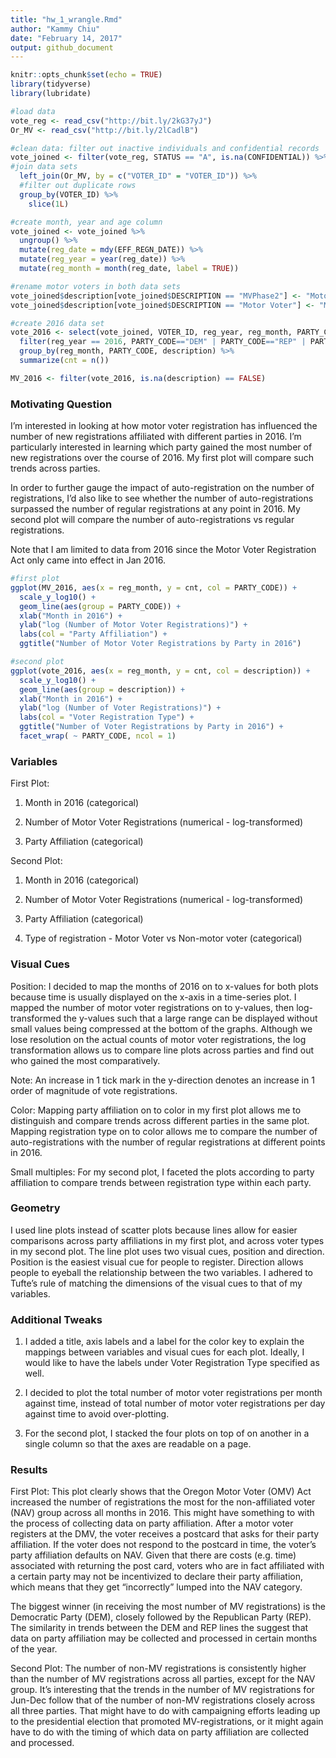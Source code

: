 ```yaml
---
title: "hw_1_wrangle.Rmd"
author: "Kammy Chiu"
date: "February 14, 2017"
output: github_document
---
```

```r
knitr::opts_chunk$set(echo = TRUE)
library(tidyverse)
library(lubridate)
```
```r
#load data
vote_reg <- read_csv("http://bit.ly/2kG37yJ")
Or_MV <- read_csv("http://bit.ly/2lCadlB")

#clean data: filter out inactive individuals and confidential records
vote_joined <- filter(vote_reg, STATUS == "A", is.na(CONFIDENTIAL)) %>%
#join data sets
  left_join(Or_MV, by = c("VOTER_ID" = "VOTER_ID")) %>%
  #filter out duplicate rows
  group_by(VOTER_ID) %>%
    slice(1L)

#create month, year and age column
vote_joined <- vote_joined %>%
  ungroup() %>%
  mutate(reg_date = mdy(EFF_REGN_DATE)) %>%
  mutate(reg_year = year(reg_date)) %>%
  mutate(reg_month = month(reg_date, label = TRUE))

#rename motor voters in both data sets
vote_joined$description[vote_joined$DESCRIPTION == "MVPhase2"] <- "Motor Voter"
vote_joined$description[vote_joined$DESCRIPTION == "Motor Voter"] <- "Motor Voter"

#create 2016 data set
vote_2016 <- select(vote_joined, VOTER_ID, reg_year, reg_month, PARTY_CODE, description) %>%
  filter(reg_year == 2016, PARTY_CODE=="DEM" | PARTY_CODE=="REP" | PARTY_CODE=="NAV" | PARTY_CODE=="IND") %>%
  group_by(reg_month, PARTY_CODE, description) %>%
  summarize(cnt = n())

MV_2016 <- filter(vote_2016, is.na(description) == FALSE)

```

###  Motivating Question
I'm interested in looking at how motor voter registration has influenced the number of new registrations affiliated with different parties in 2016. I'm particularly interested in learning which party gained the most number of new registrations over the course of 2016. My first plot will compare such trends across parties.

In order to further gauge the impact of auto-registration on the number of registrations, I'd also like to see whether the number of auto-registrations surpassed the number of regular registrations at any point in 2016. My second plot will compare the number of auto-registrations vs regular registrations.

Note that I am limited to data from 2016 since the Motor Voter Registration Act only came into effect in Jan 2016.

```r
#first plot
ggplot(MV_2016, aes(x = reg_month, y = cnt, col = PARTY_CODE)) +
  scale_y_log10() +
  geom_line(aes(group = PARTY_CODE)) +
  xlab("Month in 2016") +
  ylab("log (Number of Motor Voter Registrations)") +
  labs(col = "Party Affiliation") +
  ggtitle("Number of Motor Voter Registrations by Party in 2016")

#second plot
ggplot(vote_2016, aes(x = reg_month, y = cnt, col = description)) +
  scale_y_log10() +
  geom_line(aes(group = description)) +
  xlab("Month in 2016") +
  ylab("log (Number of Voter Registrations)") +
  labs(col = "Voter Registration Type") +
  ggtitle("Number of Voter Registrations by Party in 2016") +
  facet_wrap( ~ PARTY_CODE, ncol = 1)

```

###  Variables
First Plot:

1. Month in 2016 (categorical)

2. Number of Motor Voter Registrations (numerical - log-transformed)

3. Party Affiliation (categorical)

Second Plot:

1. Month in 2016 (categorical)

2. Number of Motor Voter Registrations (numerical - log-transformed)

3. Party Affiliation (categorical)

4. Type of registration - Motor Voter vs Non-motor voter (categorical)

###  Visual Cues
Position:
I decided to map the months of 2016 on to x-values for both plots because time is usually displayed on the x-axis in a time-series plot. I mapped the number of motor voter registrations on to y-values, then log-transformed the y-values such that a large range can be displayed without small values being compressed at the bottom of the graphs. Although we lose resolution on the actual counts of motor voter registrations, the log transformation allows us to compare line plots across parties and find out who gained the most comparatively.

Note: An increase in 1 tick mark in the y-direction denotes an increase in 1 order of magnitude of vote registrations.

Color:
Mapping party affiliation on to color in my first plot allows me to distinguish and compare trends across different parties in the same plot. Mapping registration type on to color allows me to compare the number of auto-registrations with the number of regular registrations at different points in 2016.

Small multiples:
For my second plot, I faceted the plots according to party affiliation to compare trends between registration type within each party.

###  Geometry
I used line plots instead of scatter plots because lines allow for easier comparisons across party affiliations in my first plot, and across voter types in my second plot. The line plot uses two visual cues, position and direction. Position is the easiest visual cue for people to register. Direction allows people to eyeball the relationship between the two variables. I adhered to Tufte's rule of matching the dimensions of the visual cues to that of my variables.

###  Additional Tweaks

1. I added a title, axis labels and a label for the color key to explain the mappings between variables and visual cues for each plot. Ideally, I would like to have the labels under Voter Registration Type specified as well.

2. I decided to plot the total number of motor voter registrations per month against time, instead of total number of motor voter registrations per day against time to avoid over-plotting. 

3. For the second plot, I stacked the four plots on top of on another in a single column so that the axes are readable on a page. 

###  Results
First Plot:
This plot clearly shows that the Oregon Motor Voter (OMV) Act increased the number of registrations the most for the  non-affiliated voter (NAV) group across all months in 2016. This might have something to with the process of collecting data on party affiliation. After a motor voter registers at the DMV, the voter receives a postcard that asks for their party affiliation. If the voter does not respond to the postcard in time, the voter's party affiliation defaults on NAV. Given that there are costs (e.g. time) associated with returning the post card, voters who are in fact affiliated with a certain party may not be incentivized to declare their party affiliation, which means that they get "incorrectly" lumped into the NAV category.

The biggest winner (in receiving the most number of MV registrations) is the Democratic Party (DEM), closely followed by the Republican Party (REP). The similarity in trends between the DEM and REP lines the suggest that data on party affiliation may be collected and processed in certain months of the year. 

Second Plot:
The number of non-MV registrations is consistently higher than the number of MV registrations across all parties, except for the NAV group. It's interesting that the trends in the number of MV registrations for Jun-Dec follow that of the number of non-MV registrations closely across all three parties. That might have to do with campaigning efforts leading up to the presidential election that promoted MV-registrations, or it might again have to do with the timing of which data on party affiliation are collected and processed.